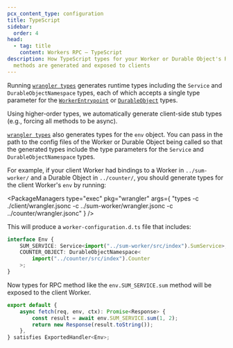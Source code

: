 ```yaml
---
pcx_content_type: configuration
title: TypeScript
sidebar:
  order: 4
head:
  - tag: title
    content: Workers RPC — TypeScript
description: How TypeScript types for your Worker or Durable Object's RPC
  methods are generated and exposed to clients
---
```



Running [`wrangler types`](/workers/languages/typescript/#generate-types) generates runtime types including the `Service` and `DurableObjectNamespace` types, each of which accepts a single type parameter for the [`WorkerEntrypoint`](/workers/runtime-apis/bindings/service-bindings/rpc) or [`DurableObject`](/durable-objects/best-practices/create-durable-object-stubs-and-send-requests/#call-rpc-methods) types.

Using higher-order types, we automatically generate client-side stub types (e.g., forcing all methods to be async).

[`wrangler types`](/workers/languages/typescript/#generate-types) also generates types for the `env` object. You can pass in the path to the config files of the Worker or Durable Object being called so that the generated types include the type parameters for the `Service` and `DurableObjectNamespace` types.

For example, if your client Worker had bindings to a Worker in `../sum-worker/` and a Durable Object in `../counter/`, you should generate types for the client Worker's `env` by running:

<PackageManagers
	type="exec"
	pkg="wrangler"
	args={
		"types -c ./client/wrangler.jsonc -c ../sum-worker/wrangler.jsonc -c ../counter/wrangler.jsonc"
	}
/>

This will produce a `worker-configuration.d.ts` file that includes:

```ts title="worker-configuration.d.ts"
interface Env {
	SUM_SERVICE: Service<import("../sum-worker/src/index").SumService>;
	COUNTER_OBJECT: DurableObjectNamespace<
		import("../counter/src/index").Counter
	>;
}
```

Now types for RPC method like the `env.SUM_SERVICE.sum` method will be exposed to the client Worker.

```ts title="src/index.ts"
export default {
	async fetch(req, env, ctx): Promise<Response> {
		const result = await env.SUM_SERVICE.sum(1, 2);
		return new Response(result.toString());
	},
} satisfies ExportedHandler<Env>;
```
